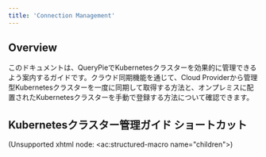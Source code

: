 ```yaml
---
title: 'Connection Management'
---
```


## Overview

このドキュメントは、QueryPieでKubernetesクラスターを効果的に管理できるよう案内するガイドです。クラウド同期機能を通じて、Cloud Providerから管理型Kubernetesクラスターを一度に同期して取得する方法と、オンプレミスに配置されたKubernetesクラスターを手動で登録する方法について確認できます。


## Kubernetesクラスター管理ガイド ショートカット

(Unsupported xhtml node: &lt;ac:structured-macro name="children"&gt;)
